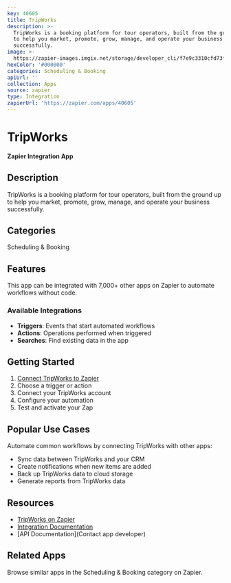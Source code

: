 ```yaml
---
key: 40605
title: TripWorks
description: >-
  TripWorks is a booking platform for tour operators, built from the ground up
  to help you market, promote, grow, manage, and operate your business
  successfully.
image: >-
  https://zapier-images.imgix.net/storage/developer_cli/f7e9c3310cfd73ff7e132ef8851035e0_2.png?auto=format%2Ccompress&ixlib=python-3.0.0&q=50
hexColor: '#000000'
categories: Scheduling & Booking
apiUrl: ''
collection: Apps
source: zapier
type: Integration
zapierUrl: 'https://zapier.com/apps/40605'
---
```

# TripWorks

**Zapier Integration App**

## Description

TripWorks is a booking platform for tour operators, built from the ground up to help you market, promote, grow, manage, and operate your business successfully.

## Categories

Scheduling & Booking

## Features

This app can be integrated with 7,000+ other apps on Zapier to automate workflows without code.

### Available Integrations

- **Triggers**: Events that start automated workflows
- **Actions**: Operations performed when triggered
- **Searches**: Find existing data in the app

## Getting Started

1. [Connect TripWorks to Zapier](https://zapier.com/apps/40605)
2. Choose a trigger or action
3. Connect your TripWorks account
4. Configure your automation
5. Test and activate your Zap

## Popular Use Cases

Automate common workflows by connecting TripWorks with other apps:

- Sync data between TripWorks and your CRM
- Create notifications when new items are added
- Back up TripWorks data to cloud storage
- Generate reports from TripWorks data

## Resources

- [TripWorks on Zapier](https://zapier.com/apps/40605)
- [Integration Documentation](https://zapier.com/apps/40605/integrations)
- [API Documentation](Contact app developer)

## Related Apps

Browse similar apps in the Scheduling & Booking category on Zapier.
